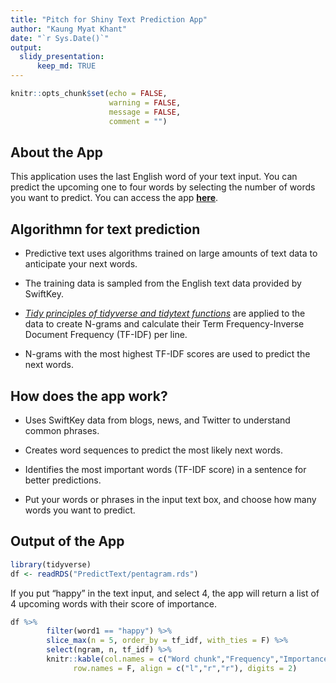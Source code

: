 ```yaml
---
title: "Pitch for Shiny Text Prediction App"
author: "Kaung Myat Khant"
date: "`r Sys.Date()`"
output: 
  slidy_presentation:
      keep_md: TRUE
---
```


```r
knitr::opts_chunk$set(echo = FALSE,
                      warning = FALSE,
                      message = FALSE,
                      comment = "")
```

## About the App

This application uses the last English word of your text input. You can predict the upcoming one to four words by selecting the number of words you want to predict. You can access the app [**here**](https://8odfh6-kmk-27.shinyapps.io/PredictText/).

## Algorithmn for text prediction

-   Predictive text uses algorithms trained on large amounts of text data to anticipate your next words.

-   The training data is sampled from the English text data provided by SwiftKey.

-   [*Tidy principles of tidyverse and tidytext functions*](https://www.tidytextmining.com/) are applied to the data to create N-grams and calculate their Term Frequency-Inverse Document Frequency (TF-IDF) per line.

-   N-grams with the most highest TF-IDF scores are used to predict the next words.

## How does the app work?

- Uses SwiftKey data from blogs, news, and Twitter to understand common phrases.

- Creates word sequences to predict the most likely next words.

- Identifies the most important words (TF-IDF score) in a sentence for better predictions.

- Put your words or phrases in the input text box, and choose how many words you want to predict.

## Output of the App

```r
library(tidyverse)
df <- readRDS("PredictText/pentagram.rds")
```

If you put "happy" in the text input, and select 4, the app will return a list of 4 upcoming words with their score of importance.  

```r

df %>% 
        filter(word1 == "happy") %>% 
        slice_max(n = 5, order_by = tf_idf, with_ties = F) %>% 
        select(ngram, n, tf_idf) %>% 
        knitr::kable(col.names = c("Word chunk","Frequency","Importance(TF-IDF score)"),
              row.names = F, align = c("l","r","r"), digits = 2)

```


